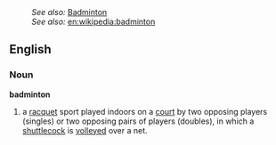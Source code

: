 :''See also:'' [[Badminton]]
:''See also:'' [[en:wikipedia:badminton]]
==English==
===Noun===
'''badminton'''

# a [[racquet]] sport played indoors on a [[court]] by two opposing players (singles) or two opposing pairs of players (doubles), in which a [[shuttlecock]] is [[volleyed]] over a net.